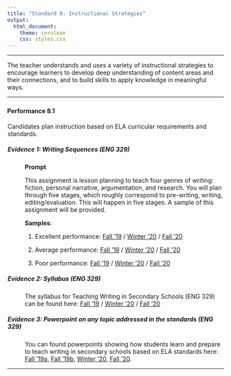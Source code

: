 ---
title: "Standard 8: Instructional Strategies"
output: 
  html_document: 
    theme: cerulean
    css: styles.css
---

<script type="text/javascript">
 function showhide(id) {
    var e = document.getElementById(id);
    e.style.display = (e.style.display == 'block') ? 'none' : 'block';
 }
</script>

----

The teacher understands and uses a variety of instructional strategies to encourage learners to develop deep understanding of content areas and their connections, and to build skills to apply knowledge in meaningful ways. 
 
----

### {.tabset .tabset-pills .tabset-fade}


#### Performance 8.1

<div style="padding-left:1px;">

Candidates plan instruction based on ELA curricular requirements and standards.

##### Evidence 1: Writing Sequences (ENG 329)

<div style="padding-left:40px;">

**Prompt**

This assignment is lesson planning to teach four genres of writing: fiction, personal narrative, argumentation, and research.  You will plan through five stages, which roughly correspond to pre-writing, writing, editing/evaluation. This will happen in five stages. A sample of this assignment will be provided.


**Samples**: 

1. Excellent performance:  [Fall '19](https://drive.google.com/file/d/14c-s3xbLpPA5GmTEN6by0G7BSe18HE3P/view?usp=sharing) / [Winter '20](https://drive.google.com/file/d/1ZkdTqUm_k6N3Uq2QtqWo3mNrhPdECVP1/view?usp=sharing) / [Fall '20](https://drive.google.com/file/d/164snfLPRmVCQMbRLCWlF2xPX9ahTLw3f/view?usp=sharing)

2. Average performance: [Fall '19](https://drive.google.com/file/d/17pDWqY7JhXYMGLn_3AsjOaAbq3gZvLbv/view?usp=sharing) / [Winter '20](https://drive.google.com/file/d/13kLVUok2JNPxOQon43RJN_5W9mYZGq5b/view?usp=sharing) / [Fall '20](https://drive.google.com/file/d/1U-7cM_ocCY7GdObsWSbIGkppsgxeb0Z4/view?usp=sharing)

3.  Poor performance: [Fall '19](https://drive.google.com/file/d/1dqjt2gg9v0hybme0MM1qyEYnPlZZ-8_T/view?usp=sharing) / [Winter '20](https://drive.google.com/file/d/14Xf-T9mwMUYTRy00l-hR_wAE-KqGKMqo/view?usp=sharing) / [Fall '20](https://drive.google.com/file/d/1ajT_V8JR9kezP14VQHvnOy9uw4zOAc7w/view?usp=sharing)
</div>

##### Evidence 2: Syllabus (ENG 329)
<div style="padding-left:40px;">

The syllabus for Teaching Writing in Secondary Schools (ENG 329) can be found here:  [Fall '19](https://drive.google.com/file/d/1e-1qbdwGxYMCaRPbk6JVTofBFhxvJKU1/view?usp=sharing) / [Winter '20](https://drive.google.com/file/d/1mJ1igwM1BG8_lIGCEiOCDRZ7zzUA8Vk2/view?usp=sharing) / [Fall '20](https://drive.google.com/file/d/16uSOzGDKGBTh2Zmgi6mHd-PCJ82IvwxI/view?usp=sharing)

</div>


##### Evidence 3: Powerpoint on any topic addressed in the standards (ENG 329)
<div style="padding-left:40px;">

You can found powerpoints showing how students learn and prepare to teach writing in secondary schools based on ELA standards here: [Fall '19a](https://drive.google.com/file/d/1hAkg5fs7Q-kl1OkiBXN3sF8wSlKgG4Xt/view?usp=sharing), [Fall '19b](https://drive.google.com/file/d/1bBMzH2r04064kMu0Zb9OpQDrtjRyEPnB/view?usp=sharing), [Winter '20](https://drive.google.com/file/d/1hHGg6N6ABgmn3y0sfsipchvE3vDspR0t/view?usp=sharing), [Fall '20](https://drive.google.com/file/d/1C7paW4DEOCs-MCdkVk9UA9mLH9W4b8LY/view?usp=sharing).

</div>


</div>

----

<footer></footer>